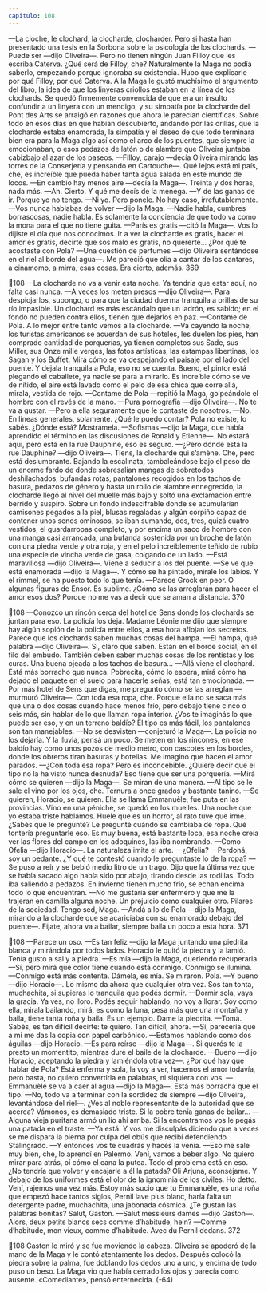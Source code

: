 ```yaml
---
capitulo: 108
---
```


—La cloche, le clochard, la clocharde, clocharder. Pero si hasta han
presentado una tesis en la Sorbona sobre la psicología de los clochards.
—Puede ser —dijo Oliveira—. Pero no tienen ningún Juan Filloy que les
escriba Caterva. ¿Qué será de Filloy, che?
Naturalmente la Maga no podía saberlo, empezando porque ignoraba su
existencia. Hubo que explicarle por qué Filloy, por qué Caterva. A la Maga le
gustó muchísimo el argumento del libro, la idea de que los linyeras criollos
estaban en la línea de los clochards. Se quedó firmemente convencida de que era
un insulto confundir a un linyera con un mendigo, y su simpatía por la clocharde
del Pont des Arts se arraigó en razones que ahora le parecían científicas. Sobre
todo en esos días en que habían descubierto, andando por las orillas, que la
clocharde estaba enamorada, la simpatía y el deseo de que todo terminara bien
era para la Maga algo así como el arco de los puentes, que siempre la
emocionaban, o esos pedazos de latón o de alambre que Oliveira juntaba
cabizbajo al azar de los paseos.
—Filloy, carajo —decía Oliveira mirando las torres de la Conserjería y
pensando en Cartouche—. Qué lejos está mi país, che, es increíble que pueda
haber tanta agua salada en este mundo de locos.
—En cambio hay menos aire —decía la Maga—. Treinta y dos horas, nada
más.
—Ah. Cierto. Y qué me decís de la menega.
—Y de las ganas de ir. Porque yo no tengo.
—Ni yo. Pero ponele. No hay caso, irrefutablemente.
—Vos nunca hablabas de volver —dijo la Maga.
—Nadie habla, cumbres borrascosas, nadie habla. Es solamente la conciencia
de que todo va como la mona para el que no tiene guita.
—París es gratis —citó la Maga—. Vos lo dijiste el día que nos conocimos. Ir a
ver la clocharde es gratis, hacer el amor es gratis, decirte que sos malo es gratis,
no quererte... ¿Por qué te acostaste con Pola?
—Una cuestión de perfumes —dijo Oliveira sentándose en el riel al borde del
agua—. Me pareció que olía a cantar de los cantares, a cinamomo, a mirra, esas
cosas. Era cierto, además.
369

108
—La clocharde no va a venir esta noche. Ya tendría que estar aquí, no falta
casi nunca.
—A veces los meten presos —dijo Oliveira—. Para despiojarlos, supongo, o
para que la ciudad duerma tranquila a orillas de su río impasible. Un clochard es
más escándalo que un ladrón, es sabido; en el fondo no pueden contra ellos,
tienen que dejarlos en paz.
—Contame de Pola. A lo mejor entre tanto vemos a la clocharde.
—Va cayendo la noche, los turistas americanos se acuerdan de sus hoteles, les
duelen los pies, han comprado cantidad de porquerías, ya tienen completos sus
Sade, sus Miller, sus Onze mille verges, las fotos artísticas, las estampas libertinas,
los Sagan y los Buffet. Mirá cómo se va despejando el paisaje por el lado del
puente. Y dejala tranquila a Pola, eso no se cuenta. Bueno, el pintor está
plegando el caballete, ya nadie se para a mirarlo. Es increíble cómo se ve de
nítido, el aire está lavado como el pelo de esa chica que corre allá, mirala, vestida
de rojo.
—Contame de Pola —repitió la Maga, golpeándole el hombro con el revés de
la mano.
—Pura pornografía —dijo Oliveira—. No te va a gustar.
—Pero a ella seguramente que le contaste de nosotros.
—No. En líneas generales, solamente. ¿Qué le puedo contar? Pola no existe, lo
sabés. ¿Dónde está? Mostrámela.
—Sofismas —dijo la Maga, que había aprendido el término en las discusiones
de Ronald y Etienne—. No estará aquí, pero está en la rue Dauphine, eso es
seguro.
—¿Pero dónde está la rue Dauphine? —dijo Oliveira—. Tiens, la clocharde qui
s’amène. Che, pero está deslumbrante. Bajando la escalinata, tambaleándose bajo
el peso de un enorme fardo de donde sobresalían mangas de sobretodos
deshilachados, bufandas rotas, pantalones recogidos en los tachos de basura,
pedazos de género y hasta un rollo de alambre ennegrecido, la clocharde llegó al
nivel del muelle más bajo y soltó una exclamación entre berrido y suspiro.
Sobre un fondo indescifrable donde se acumularían camisones pegados a la
piel, blusas regaladas y algún corpiño capaz de contener unos senos ominosos, se
iban sumando, dos, tres, quizá cuatro vestidos, el guardarropas completo, y por
encima un saco de hombre con una manga casi arrancada, una bufanda sostenida
por un broche de latón con una piedra verde y otra roja, y en el pelo
increíblemente teñido de rubio una especie de vincha verde de gasa, colgando de
un lado.
—Está maravillosa —dijo Oliveira—. Viene a seducir a los del puente.
—Se ve que está enamorada —dijo la Maga—. Y cómo se ha pintado, mirale
los labios. Y el rimmel, se ha puesto todo lo que tenía.
—Parece Grock en peor. O algunas figuras de Ensor. Es sublime. ¿Cómo se las
arreglarán para hacer el amor esos dos? Porque no me vas a decir que se aman a
distancia.
370

108
—Conozco un rincón cerca del hotel de Sens donde los clochards se juntan
para eso. La policía los deja. Madame Léonie me dijo que siempre hay algún
soplón de la policía entre ellos, a esa hora aflojan los secretos. Parece que los
clochards saben muchas cosas del hampa.
—El hampa, qué palabra —dijo Oliveira—. Sí, claro que saben. Están en el
borde social, en el filo del embudo. También deben saber muchas cosas de los
rentistas y los curas. Una buena ojeada a los tachos de basura...
—Allá viene el clochard. Está más borracho que nunca. Pobrecita, cómo lo
espera, mirá cómo ha dejado el paquete en el suelo para hacerle señas, está tan
emocionada.
—Por más hotel de Sens que digas, me pregunto cómo se las arreglan
—murmuró Oliveira—. Con toda esa ropa, che. Porque ella no se saca más que
una o dos cosas cuando hace menos frío, pero debajo tiene cinco o seis más, sin
hablar de lo que llaman ropa interior. ¿Vos te imaginás lo que puede ser eso, y en
un terreno baldío? El tipo es más fácil, los pantalones son tan manejables.
—No se desvisten —conjeturó la Maga—. La policía no los dejaría. Y la lluvia,
pensá un poco. Se meten en los rincones, en ese baldío hay como unos pozos de
medio metro, con cascotes en los bordes, donde los obreros tiran basuras y
botellas. Me imagino que hacen el amor parados.
—¿Con toda esa ropa? Pero es inconcebible. ¿Quiere decir que el tipo no la ha
visto nunca desnuda? Eso tiene que ser una porquería.
—Mirá cómo se quieren —dijo la Maga—. Se miran de una manera.
—Al tipo se le sale el vino por los ojos, che. Ternura a once grados y bastante
tanino.
—Se quieren, Horacio, se quieren. Ella se llama Emmanuèle, fue puta en las
provincias. Vino en una péniche, se quedó en los muelles. Una noche que yo
estaba triste hablamos. Huele que es un horror, al rato tuve que irme. ¿Sabés qué
le pregunté? Le pregunté cuándo se cambiaba de ropa. Qué tontería preguntarle
eso. Es muy buena, está bastante loca, esa noche creía ver las flores del campo en
los adoquines, las iba nombrando.
—Como Ofelia —dijo Horacio—. La naturaleza imita el arte.
—¿Ofelia?
—Perdoná, soy un pedante. ¿Y qué te contestó cuando le preguntaste lo de la
ropa?
—Se puso a reír y se bebió medio litro de un trago. Dijo que la última vez que
se había sacado algo había sido por abajo, tirando desde las rodillas. Todo iba
saliendo a pedazos. En invierno tienen mucho frío, se echan encima todo lo que
encuentran.
—No me gustaría ser enfermero y que me la trajeran en camilla alguna noche.
Un prejuicio como cualquier otro. Pilares de la sociedad. Tengo sed, Maga.
—Andá a lo de Pola —dijo la Maga, mirando a la clocharde que se acariciaba
con su enamorado debajo del puente—. Fijate, ahora va a bailar, siempre baila un
poco a esta hora.
371

108
—Parece un oso.
—Es tan feliz —dijo la Maga juntando una piedrita blanca y mirándola por
todos lados.
Horacio le quitó la piedra y la lamió. Tenía gusto a sal y a piedra.
—Es mía —dijo la Maga, queriendo recuperarla.
—Sí, pero mirá qué color tiene cuando está conmigo. Conmigo se ilumina.
—Conmigo está más contenta. Dámela, es mía.
Se miraron. Pola.
—Y bueno —dijo Horacio—. Lo mismo da ahora que cualquier otra vez. Sos
tan tonta, muchachita, si supieras lo tranquila que podés dormir.
—Dormir sola, vaya la gracia. Ya ves, no lloro. Podés seguir hablando, no voy
a llorar. Soy como ella, mirala bailando, mirá, es como la luna, pesa más que una
montaña y baila, tiene tanta roña y baila. Es un ejemplo. Dame la piedrita.
—Tomá. Sabés, es tan difícil decirte: te quiero. Tan difícil, ahora.
—Sí, parecería que a mí me das la copia con papel carbónico.
—Estamos hablando como dos águilas —dijo Horacio.
—Es para reírse —dijo la Maga—. Si querés te la presto un momentito,
mientras dure el baile de la clocharde.
—Bueno —dijo Horacio, aceptando la piedra y lamiéndola otra vez—. ¿Por
qué hay que hablar de Pola? Está enferma y sola, la voy a ver, hacemos el amor
todavía, pero basta, no quiero convertirla en palabras, ni siquiera con vos.
—Emmanuèle se va a caer al agua —dijo la Maga—. Está más borracha que el
tipo.
—No, todo va a terminar con la sordidez de siempre —dijo Oliveira,
levantándose del riel—. ¿Ves al noble representante de la autoridad que se
acerca? Vámonos, es demasiado triste. Si la pobre tenía ganas de bailar...
—Alguna vieja puritana armó un lío ahí arriba. Si la encontramos vos le pegás
una patada en el traste.
—Ya está. Y vos me disculpás diciendo que a veces se me dispara la pierna
por culpa del obús que recibí defendiendo Stalingrado.
—Y entonces vos te cuadrás y hacés la venia.
—Eso me sale muy bien, che, lo aprendí en Palermo. Vení, vamos a beber
algo. No quiero mirar para atrás, oí cómo el cana la putea. Todo el problema está
en eso. ¿No tendría que volver y encajarle a él la patada? Oli Arjuna, aconséjame.
Y debajo de los uniformes está el olor de la ignominia de los civiles. Ho detto.
Vení, rajemos una vez más. Estoy más sucio que tu Emmanuèle, es una roña que
empezó hace tantos siglos, Pernil lave plus blanc, haría falta un detergente padre,
muchachita, una jabonada cósmica. ¿Te gustan las palabras bonitas? Salut,
Gaston.
—Salut messieurs dames —dijo Gaston—. Alors, deux petits blancs secs
comme d’habitude, hein?
—Comme d’habitude, mon vieux, comme d’habitude. Avec du Pernil dedans.
372

108
Gaston lo miró y se fue moviendo la cabeza. Oliveira se apoderó de la mano
de la Maga y le contó atentamente los dedos. Después colocó la piedra sobre la
palma, fue doblando los dedos uno a uno, y encima de todo puso un beso. La
Maga vio que había cerrado los ojos y parecía como ausente. «Comediante»,
pensó enternecida.
(-64)
